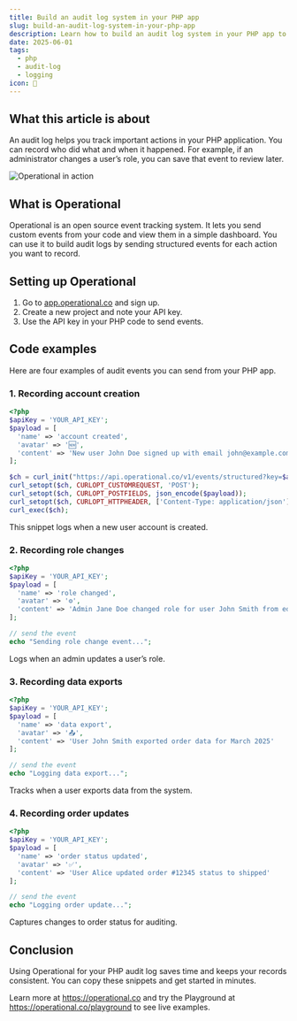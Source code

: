 ```yaml
---
title: Build an audit log system in your PHP app
slug: build-an-audit-log-system-in-your-php-app
description: Learn how to build an audit log system in your PHP app to track user actions, changes, and security events using Operational.
date: 2025-06-01
tags:
  - php
  - audit-log
  - logging
icon: 📜
---
```


## What this article is about

An audit log helps you track important actions in your PHP application.
You can record who did what and when it happened.
For example, if an administrator changes a user’s role, you can save that event to review later.

![Operational in action](https://operational.co/images/pitch/ops_insitu.jpg)

## What is Operational

Operational is an open source event tracking system.
It lets you send custom events from your code and view them in a simple dashboard.
You can use it to build audit logs by sending structured events for each action you want to record.

## Setting up Operational

1. Go to [app.operational.co](https://app.operational.co) and sign up.
2. Create a new project and note your API key.
3. Use the API key in your PHP code to send events.

## Code examples

Here are four examples of audit events you can send from your PHP app.

### 1. Recording account creation

```php
<?php
$apiKey = 'YOUR_API_KEY';
$payload = [
  'name' => 'account created',
  'avatar' => '🆕',
  'content' => 'New user John Doe signed up with email john@example.com'
];

$ch = curl_init("https://api.operational.co/v1/events/structured?key=$apiKey");
curl_setopt($ch, CURLOPT_CUSTOMREQUEST, 'POST');
curl_setopt($ch, CURLOPT_POSTFIELDS, json_encode($payload));
curl_setopt($ch, CURLOPT_HTTPHEADER, ['Content-Type: application/json']);
curl_exec($ch);
```  
This snippet logs when a new user account is created.

### 2. Recording role changes

```php
<?php
$apiKey = 'YOUR_API_KEY';
$payload = [
  'name' => 'role changed',
  'avatar' => '⚙️',
  'content' => 'Admin Jane Doe changed role for user John Smith from editor to moderator'
];

// send the event
echo "Sending role change event...";
```  
Logs when an admin updates a user’s role.

### 3. Recording data exports

```php
<?php
$apiKey = 'YOUR_API_KEY';
$payload = [
  'name' => 'data export',
  'avatar' => '📤',
  'content' => 'User John Smith exported order data for March 2025'
];

// send the event
echo "Logging data export...";
```  
Tracks when a user exports data from the system.

### 4. Recording order updates

```php
<?php
$apiKey = 'YOUR_API_KEY';
$payload = [
  'name' => 'order status updated',
  'avatar' => '✅',
  'content' => 'User Alice updated order #12345 status to shipped'
];

// send the event
echo "Logging order update...";
```  
Captures changes to order status for auditing.

## Conclusion

Using Operational for your PHP audit log saves time and keeps your records consistent.
You can copy these snippets and get started in minutes.

Learn more at https://operational.co and try the Playground at https://operational.co/playground to see live examples.